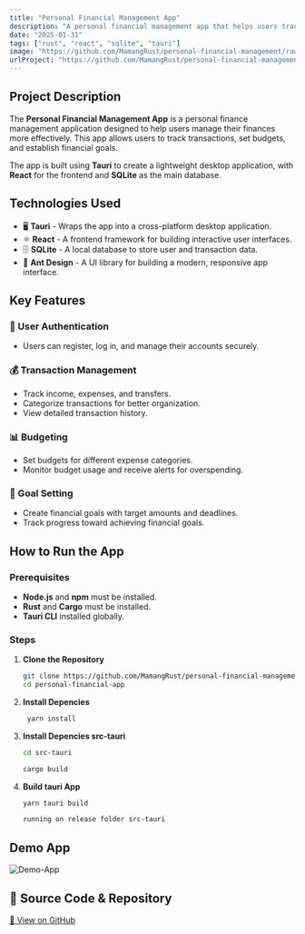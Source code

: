 ```yaml
---
title: "Personal Financial Management App"
description: "A personal financial management app that helps users track transactions, set budgets, and achieve financial goals with ease."
date: "2025-01-31"
tags: ["rust", "react", "sqlite", "tauri"]
image: "https://github.com/MamangRust/personal-financial-management/raw/main/images/image.png?raw=true"
urlProject: "https://github.com/MamangRust/personal-financial-management"
---
```


## Project Description

The **Personal Financial Management App** is a personal finance management application designed to help users manage their finances more effectively. This app allows users to track transactions, set budgets, and establish financial goals.

The app is built using **Tauri** to create a lightweight desktop application, with **React** for the frontend and **SQLite** as the main database.

## Technologies Used


- 🖥️ **Tauri** - Wraps the app into a cross-platform desktop application.
- ⚛️ **React** - A frontend framework for building interactive user interfaces.
- 🗄️ **SQLite** - A local database to store user and transaction data.
- 🎨 **Ant Design** - A UI library for building a modern, responsive app interface.

## Key Features

### 🔐 User Authentication
- Users can register, log in, and manage their accounts securely.

### 💰 Transaction Management
- Track income, expenses, and transfers.
- Categorize transactions for better organization.
- View detailed transaction history.

### 📊 Budgeting
- Set budgets for different expense categories.
- Monitor budget usage and receive alerts for overspending.

### 🎯 Goal Setting
- Create financial goals with target amounts and deadlines.
- Track progress toward achieving financial goals.

## How to Run the App

### Prerequisites
- **Node.js** and **npm** must be installed.
- **Rust** and **Cargo** must be installed.
- **Tauri CLI** installed globally.


### Steps

1. **Clone the Repository**

   ```bash
   git clone https://github.com/MamangRust/personal-financial-management.git
   cd personal-financial-app

2. **Install Depencies**
   ```bash
    yarn install
   ```
3. **Install Depencies src-tauri**
    ```bash
    cd src-tauri

    cargo build

    ```

4. **Build tauri App**
    ```bash
    yarn tauri build

    running on release folder src-tauri
    ```

## Demo App

![Demo-App](https://github.com/MamangRust/personal-financial-management/raw/main/images/image.png?raw=true)



## 🔗 Source Code & Repository
[📌 View on GitHub](https://github.com/MamangRust/personal-financial-management)
